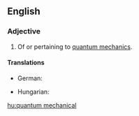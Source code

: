 ==English==

===Adjective===
{{en-adj|-|head=[[quantum]] [[mechanical]]}}

# Of or pertaining to [[quantum mechanics]].

====Translations====
{{trans-top|of or pertaining to quantum mechanics}}
* German: {{t+|de|quantenmechanisch}}
{{trans-mid}}
* Hungarian: {{t+|hu|kvantummechanikai}}
{{trans-bottom}}

[[hu:quantum mechanical]]